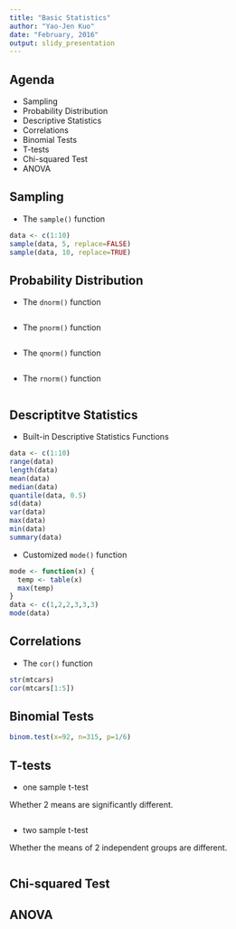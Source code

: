 ```yaml
---
title: "Basic Statistics"
author: "Yao-Jen Kuo"
date: "February, 2016"
output: slidy_presentation
---
```


## Agenda

* Sampling
* Probability Distribution
* Descriptive Statistics
* Correlations
* Binomial Tests
* T-tests
* Chi-squared Test
* ANOVA

## Sampling

* The `sample()` function

```r
data <- c(1:10)
sample(data, 5, replace=FALSE)
sample(data, 10, replace=TRUE)
```

## Probability Distribution

* The `dnorm()` function

```r

```

* The `pnorm()` function

```r

```

* The `qnorm()` function

```r

```

* The `rnorm()` function

```r

```

## Descriptitve Statistics

* Built-in Descriptive Statistics Functions

```r
data <- c(1:10)
range(data)
length(data)
mean(data)
median(data)
quantile(data, 0.5)
sd(data)
var(data)
max(data)
min(data)
summary(data)
```

* Customized `mode()` function

```r
mode <- function(x) {
  temp <- table(x)
  max(temp)
}
data <- c(1,2,2,3,3,3)
mode(data)
```

## Correlations

* The `cor()` function

```r
str(mtcars)
cor(mtcars[1:5])
```

## Binomial Tests

```r
binom.test(x=92, n=315, p=1/6)
```

## T-tests

* one sample t-test

Whether 2 means are significantly different.

```r

```

* two sample t-test

Whether the means of 2 independent groups are different.

```r

```

## Chi-squared Test

## ANOVA